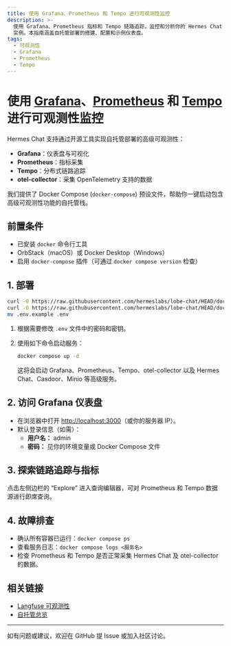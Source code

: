 ```yaml
---
title: 使用 Grafana、Prometheus 和 Tempo 进行可观测性监控
description: >-
  使用 Grafana、Prometheus 指标和 Tempo 链路追踪，监控和分析你的 Hermes Chat
  实例。本指南涵盖自托管部署的搭建、配置和示例仪表盘。
tags:
  - 可观测性
  - Grafana
  - Prometheus
  - Tempo
---
```


# 使用 [Grafana](https://grafana.com/)、[Prometheus](https://prometheus.io/) 和 [Tempo](https://grafana.com/docs/tempo/latest/) 进行可观测性监控

Hermes Chat 支持通过开源工具实现自托管部署的高级可观测性：

- **Grafana**：仪表盘与可视化
- **Prometheus**：指标采集
- **Tempo**：分布式链路追踪
- **otel-collector**：采集 OpenTelemetry 支持的数据

我们提供了 Docker Compose (`docker-compose`) 预设文件，帮助你一键启动包含高级可观测性功能的自托管栈。

## 前置条件

- 已安装 `docker` 命令行工具
- OrbStack（macOS）或 Docker Desktop（Windows）
- 启用 `docker-compose` 插件（可通过 `docker compose version` 检查）

## 1. 部署

```bash
curl -O https://raw.githubusercontent.com/hermeslabs/lobe-chat/HEAD/docker-compose/production/grafana/docker-compose.yml
curl -O https://raw.githubusercontent.com/hermeslabs/lobe-chat/HEAD/docker-compose/production/grafana/.env.example
mv .env.example .env
```

1. 根据需要修改 `.env` 文件中的密码和密钥。
2. 使用如下命令启动服务：

   ```sh
   docker compose up -d
   ```

   这将会启动 Grafana、Prometheus、Tempo、otel-collector 以及 Hermes Chat、Casdoor、Minio 等高级服务。

## 2. 访问 Grafana 仪表盘

- 在浏览器中打开 [http://localhost:3000](http://localhost:3000)（或你的服务器 IP）。
- 默认登录信息（如需）：
  - **用户名：** admin
  - **密码：** 见你的环境变量或 Docker Compose 文件

## 3. 探索链路追踪与指标

点击左侧边栏的 “Explore” 进入查询编辑器，可对 Prometheus 和 Tempo 数据源进行即席查询。

## 4. 故障排查

- 确认所有容器已运行：`docker compose ps`
- 查看服务日志：`docker compose logs <服务名>`
- 检查 Prometheus 和 Tempo 是否正常采集 Hermes Chat 及 otel-collector 的数据。

## 相关链接

- [Langfuse 可观测性](https://hermes.chat/zh/docs/self-hosting/advanced/observability/langfuse)
- [自托管总览](https://hermes.chat/zh/docs/self-hosting/start)

---

如有问题或建议，欢迎在 GitHub 提 Issue 或加入社区讨论。
